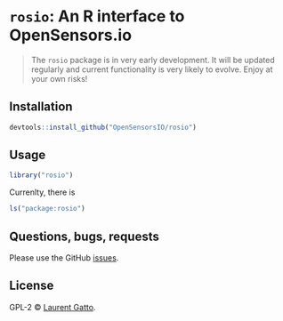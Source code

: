 <!-- README.md is generated from README.Rmd. Please edit that file -->

# `rosio`: An R interface to OpenSensors.io

<!-- [![Linux Build Status](https://travis-ci.org//rosio.svg?branch=master)](https://travis-ci.org/rosio) -->
<!-- [![](http://www.r-pkg.org/badges/version/rosio)](http://www.r-pkg.org/pkg/rosio) -->
<!-- [![CRAN RStudio mirror downloads](http://cranlogs.r-pkg.org/badges/rosio)](http://www.r-pkg.org/pkg/rosio) -->

> The `rosio` package is in very early development. It will be updated
> regularly and current functionality is very likely to evolve. Enjoy
> at your own risks! 

## Installation

```r
devtools::install_github("OpenSensorsIO/rosio")
```

## Usage

```r
library("rosio")
```

Currenlty, there is 

```r
ls("package:rosio")
```

## Questions, bugs, requests

Please use the GitHub
[issues](https://github.com/OpenSensorsIO/rosio/issues).


## License

GPL-2 © [Laurent Gatto](https://github.com/lgatto).
